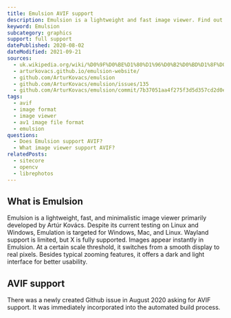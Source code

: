 ```yaml
---
title: Emulsion AVIF support
description: Emulsion is a lightweight and fast image viewer. Find out if it supports AVIF.
keyword: Emulsion
subcategory: graphics
support: full support
datePublished: 2020-08-02
dateModified: 2021-09-21
sources:
  - uk.wikipedia.org/wiki/%D0%9F%D0%BE%D1%80%D1%96%D0%B2%D0%BD%D1%8F%D0%BD%D0%BD%D1%8F_%D1%84%D0%BE%D1%80%D0%BC%D0%B0%D1%82%D1%96%D0%B2_%D0%B3%D1%80%D0%B0%D1%84%D1%96%D1%87%D0%BD%D0%B8%D1%85_%D1%84%D0%B0%D0%B9%D0%BB%D1%96%D0%B2
  - arturkovacs.github.io/emulsion-website/
  - github.com/ArturKovacs/emulsion
  - github.com/ArturKovacs/emulsion/issues/135
  - github.com/ArturKovacs/emulsion/commit/7b37051aa4f275f3d5d357cd2d0e548042dc6b2f
tags:
  - avif
  - image format
  - image viewer
  - av1 image file format
  - emulsion
questions:
  - Does Emulsion support AVIF?
  - What image viewer support AVIF?
relatedPosts:
  - sitecore
  - opencv
  - librephotos
---
```


## What is Emulsion

Emulsion is a lightweight, fast, and minimalistic image viewer primarily developed by Artúr Kovács. Despite its current testing on Linux and Windows, Emulation is targeted for Windows, Mac, and Linux. Wayland support is limited, but X is fully supported. Images appear instantly in Emulsion. At a certain scale threshold, it switches from a smooth display to real pixels. Besides typical zooming features, it offers a dark and light interface for better usability.

## AVIF support

There was a newly created Github issue in August 2020 asking for AVIF support. It was immediately incorporated into the automated build process.
